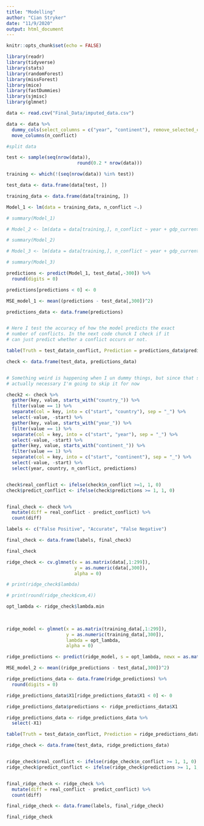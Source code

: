 ```yaml
---
title: "Modelling"
author: "Cian Stryker"
date: "11/9/2020"
output: html_document
---
```


```r
knitr::opts_chunk$set(echo = FALSE)

library(readr)
library(tidyverse)
library(stats)
library(randomForest)
library(missForest)
library(mice)
library(fastDummies)
library(sjmisc)
library(glmnet)
```


```r

data <- read.csv("Final_Data/imputed_data.csv")

data <- data %>%
  dummy_cols(select_columns = c("year", "continent"), remove_selected_columns = TRUE, remove_first_dummy = FALSE) %>%
  move_columns(n_conflict)

```


```r

#split data

test <- sample(seq(nrow(data)), 
                          round(0.2 * nrow(data)))

training <- which(!(seq(nrow(data)) %in% test))

test_data <- data.frame(data[test, ])

training_data <- data.frame(data[training, ])

```

```r

Model_1 <- lm(data = training_data, n_conflict ~.)

# summary(Model_1)

# Model_2 <- lm(data = data[training,], n_conflict ~ year + gdp_current_US + population + population_growth_rate + infant_mortality + hdi + military_spending + freedom_index + EFindex + peace_keeping + fragment + xrcomp + xropen + parreg + parcomp + polity2 + terrorism_kill + terrorism_wound + nonstate_target + state_target)

# summary(Model_2)

# Model_3 <- lm(data = data[training,], n_conflict ~ year + gdp_current_US + population + infant_mortality + hdi + freedom_index + EFindex + fragment + xrcomp + parreg + parcomp + polity2 + terrorism_kill + terrorism_wound + nonstate_target + state_target)

# summary(Model_3)


```

```r

predictions <- predict(Model_1, test_data[,-300]) %>%
  round(digits = 0)

predictions[predictions < 0] <- 0

MSE_model_1 <- mean((predictions - test_data[,300])^2)

predictions_data <- data.frame(predictions)


# Here I test the accuracy of how the model predicts the exact 
# number of conflicts. In the next code chunck I check if it 
# can just predict whether a conflict occurs or not. 

table(Truth = test_data$n_conflict, Prediction = predictions_data$predictions)
```

```r

check <- data.frame(test_data, predictions_data) 


# Something weird is happening when I un dummy things, but since that step isn't 
# actually necessary I'm going to skip it for now

check2 <- check %>%
  gather(key, value, starts_with("country_")) %>%
  filter(value == 1) %>%
  separate(col = key, into = c("start", "country"), sep = "_") %>%
  select(-value, -start) %>%
  gather(key, value, starts_with("year_")) %>%
  filter(value == 1) %>%
  separate(col = key, into = c("start", "year"), sep = "_") %>%
  select(-value, -start) %>%
  gather(key, value, starts_with("continent_")) %>%
  filter(value == 1) %>%
  separate(col = key, into = c("start", "continent"), sep = "_") %>%
  select(-value, -start) %>%
  select(year, country, n_conflict, predictions)


check$real_conflict <- ifelse(check$n_conflict >=1, 1, 0)
check$predict_conflict <- ifelse(check$predictions >= 1, 1, 0)


final_check <- check %>%
  mutate(diff = real_conflict - predict_conflict) %>%
  count(diff)

labels <- c("False Positive", "Accurate", "False Negative")

final_check <- data.frame(labels, final_check)

final_check

```

```r


ridge_check <- cv.glmnet(x = as.matrix(data[,1:299]),
                         y = as.numeric(data[,300]), 
                         alpha = 0)

# print(ridge_check$lambda)

# print(round(ridge_check$cvm,4))

opt_lambda <- ridge_check$lambda.min
  
  

ridge_model <- glmnet(x = as.matrix(training_data[,1:299]),
                      y = as.numeric(training_data[,300]), 
                      lambda = opt_lambda, 
                      alpha = 0)

ridge_predictions <- predict(ridge_model, s = opt_lambda, newx = as.matrix(test_data[,1:299]))

MSE_model_2 <- mean((ridge_predictions - test_data[,300])^2)

ridge_predictions_data <- data.frame(ridge_predictions) %>%
  round(digits = 0)

ridge_predictions_data$X1[ridge_predictions_data$X1 < 0] <- 0

ridge_predictions_data$predictions <- ridge_predictions_data$X1

ridge_predictions_data <- ridge_predictions_data %>%
  select(-X1)

table(Truth = test_data$n_conflict, Prediction = ridge_predictions_data$predictions)
```

```r

ridge_check <- data.frame(test_data, ridge_predictions_data) 


ridge_check$real_conflict <- ifelse(ridge_check$n_conflict >= 1, 1, 0)
ridge_check$predict_conflict <- ifelse(ridge_check$predictions >= 1, 1, 0)


final_ridge_check <- ridge_check %>%
  mutate(diff = real_conflict - predict_conflict) %>%
  count(diff)

final_ridge_check <- data.frame(labels, final_ridge_check)

final_ridge_check
```


```r

```

